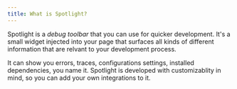 ```yaml
---
title: What is Spotlight?
---
```


Spotlight is a _debug toolbar_ that you can use for quicker development.
It's a small widget injected into your page that surfaces all kinds of different information 
that are relvant to your development process.

It can show you errors, traces, configurations settings, installed dependencies, you name it.
Spotlight is developed with customizablity in mind, so you can add your own integrations to it.

